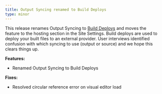 ```yaml
---
title: Output Syncing renamed to Build Deploys
type: minor
---
```

This release renames Output Syncing to [Build Deploys](/documentation/articles/output-a-built-site-from-cloudcannon-to-an-external-provider/) and moves the feature to the hosting section in the Site Settings. Build deploys are used to deploy your built files to an external provider. User interviews identified confusion with which syncing to use (output or source) and we hope this clears things up.

**Features:**

* Renamed Output Syncing to Build Deploys

**Fixes:**

* Resolved circular reference error on visual editor load